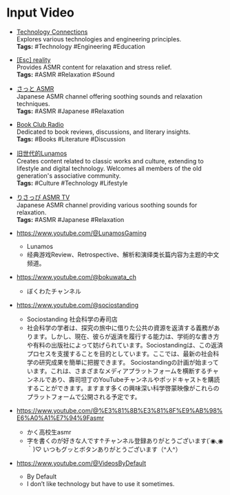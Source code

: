 # Input Video

- [Technology Connections](https://www.youtube.com/@TechnologyConnections)  
  Explores various technologies and engineering principles.  
  **Tags:** #Technology #Engineering #Education

- [[Esc] reality](https://www.youtube.com/@Escreality)  
  Provides ASMR content for relaxation and stress relief.  
  **Tags:** #ASMR #Relaxation #Sound

- [さっと ASMR](https://www.youtube.com/@satttto)  
  Japanese ASMR channel offering soothing sounds and relaxation techniques.  
  **Tags:** #ASMR #Japanese #Relaxation

- [Book Club Radio](https://www.youtube.com/@bookclubradio)  
  Dedicated to book reviews, discussions, and literary insights.  
  **Tags:** #Books #Literature #Discussion

- [旧世代的Lunamos](https://www.youtube.com/@LunamosTV)  
  Creates content related to classic works and culture, extending to lifestyle and digital technology. Welcomes all members of the old generation's associative community.  
  **Tags:** #Culture #Technology #Lifestyle

- [りさっぴ ASMR TV](https://www.youtube.com/@LisapiASMRtv)  
  Japanese ASMR channel providing various soothing sounds for relaxation.  
  **Tags:** #ASMR #Japanese #Relaxation


- https://www.youtube.com/@LunamosGaming
  - Lunamos
  - 经典游戏Review、Retrospective、解析和演绎类长篇内容为主题的中文频道。

- https://www.youtube.com/@bokuwata_ch
  - ぼくわたチャンネル
- https://www.youtube.com/@sociostanding
  - Sociostanding 社会科学の寿司店
  - 社会科学の学者は、探究の旅中に借りた公共の資源を返済する義務があります。しかし、現在、彼らが返済を履行する能力は、学術的な書き方や有料の出版社によって妨げられています。Sociostandingは、この返済プロセスを支援することを目的としています。ここでは、最新の社会科学の研究成果を簡単に把握できます。 Sociostandingの計画が始まっています。これは、さまざまなメディアプラットフォームを横断するチャンネルであり、壽司坦丁のYouTubeチャンネルやポッドキャストを購読することができます。ますます多くの興味深い科学啓蒙映像がこれらのプラットフォームで公開される予定です。

- https://www.youtube.com/@%E3%81%8B%E3%81%8F%E9%AB%98%E6%A0%A1%E7%94%9Fasmr
  - かく高校生asmr
  - 字を書くのが好きな人です↑チャンネル登録ありがとうございます(΄◉◟◉｀)♡ いつもグッとボタンありがとうございます（^人^）

- https://www.youtube.com/@VideosByDefault
  - By Default
  - I don’t like technology but have to use it sometimes.



